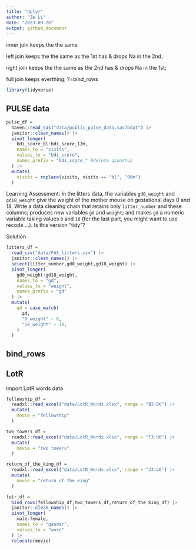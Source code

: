 ```yaml
---
title: "dplyr"
author: "Ze Li"
date: "2023-09-26"
output: github_document
---
```


inner join keeps the the same

left join keeps the the same as the 1st has & drops Na in the 2nd; 

right join keeps the the same as the 2nd has & drops Na in the 1st; 

full join keeps everthing; ?=bind_rows

```r
library(tidyverse)
```

## PULSE data

```r
pulse_df = 
  haven::read_sas("data/public_pulse_data.sas7bdat") |>
  janitor::clean_names() |>
  pivot_longer(
    bdi_score_bl:bdi_score_12m,
    names_to = "visits",
    values_to = "bdi_score",
    names_prefix = "bdi_score_" #delete qianzhui
  ) |>
  mutate(
    visits = replace(visits, visits == "bl", "00m")
  ) 
```

Learning Assessment: In the litters data, the variables `gd0_weight` and `gd18_weight` give the weight of the mother mouse on gestational days 0 and 18. Write a data cleaning chain that retains only `litter_number` and these columns; produces new variables `gd` and `weight`; and makes `gd` a numeric variable taking values `0` and `18` (for the last part, you might want to use recode …). Is this version “tidy”?

Solution

```r
litters_df = 
  read_csv("data/FAS_litters.csv") |>
  janitor::clean_names() |>
  select(litter_number,gd0_weight,gd18_weight) |>
  pivot_longer(
    gd0_weight:gd18_weight,
    names_to = "gd",
    values_to = "weight",
    names_prefix = "gd"
  ) |>
  mutate(
    gd = case_match(
      gd,
      "0_weight" ~ 0,
      "18_weight" ~ 18,
    )
  )
```

## bind_rows

## LotR

Import LotR words data

```r
fellowship_df = 
  readxl::read_excel("data/LotR_Words.xlsx", range = "B3:D6") |>
  mutate(
    movie = "fellowship"
  )

two_towers_df = 
  readxl::read_excel("data/LotR_Words.xlsx", range = "F3:H6") |>
  mutate(
    movie = "two towers"
  )

return_of_the_king_df =
  readxl::read_excel("data/LotR_Words.xlsx", range = "J3:L6") |>
  mutate(
    movie = "return of the king"
  )

lotr_df = 
  bind_rows(fellowship_df,two_towers_df,return_of_the_king_df) |>
  janitor::clean_names() |>
  pivot_longer(
    male:female,
    names_to = "gender",
    values_to = "word"
  ) |>
  relocate(movie)
```


